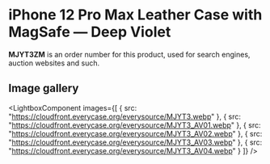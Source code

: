 
# iPhone 12 Pro Max Leather Case with MagSafe — Deep Violet

<Callout type='info' emoji='👉🏻'>**MJYT3ZM** is an order number for this product, used for search engines, auction websites and such.</Callout>

## Image gallery

<LightboxComponent
    images={[
      {
        src: "https://cloudfront.everycase.org/everysource/MJYT3.webp"
      },
      {
        src: "https://cloudfront.everycase.org/everysource/MJYT3_AV01.webp"
      },
      {
        src: "https://cloudfront.everycase.org/everysource/MJYT3_AV02.webp"
      },
      {
        src: "https://cloudfront.everycase.org/everysource/MJYT3_AV03.webp"
      },
      {
        src: "https://cloudfront.everycase.org/everysource/MJYT3_AV04.webp"
      }
    ]}
  />
